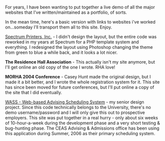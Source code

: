 For years, I have been wanting to put together a live demo of all the major websites that I've written/maintained as a portfolio, of sorts.

In the mean time, here's a basic version with links to websites i've worked on...someday I'll transport them all to this site. Enjoy.

[http://www.spectrumprinters.com/ Spectrum Printers, Inc.] - I didn't design the layout, but the entire code was reworked in my years at Spectrum for a PHP template system and everything.  I redesigned the layout using Photoshop changing the theme from green to blue a while back, and it looks a lot nicer.

'''The Residence Hall Association''' - This actually isn't my site anymore, but I'll get online an old copy of the one I wrote.  RHA love!

'''MORHA 2004 Conference''' - Casey Hunt made the original design, but I made it a bit better, and I wrote the whole registration system for it.  This site has since been moved for future conferences, but I'll put online a copy of the site that I did eventually.

[http://portfolio-wass.vanstaveren.us/ WASS - Web-based Advising Scheduling System] - my senior design project.  Since this code technically belongs to the University, there's no demo username/password and I will only give this out to prospective employers.  This site was put together in a real hurry - only about six weeks of 10-hour-a-week during the development phase and a very short testing & bug-hunting phase.  The CEAS Advising & Admissions office has been using this application during Summer, 2006 as their primary scheduling system.